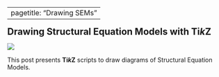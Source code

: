 
---
pagetitle: "Drawing SEMs"
---

:::: {layout="[60, 40]" layout-valign="center"}

::: {#leftcolumn}
<h2 style = "margin: 0px;"> Drawing Structural Equation Models with Ti*k*Z </h2>
:::

::: {#rightcolumn}
  <img style = "margin: 0px; padding: 0px;" src="logo/logo.svg">
:::

::::

This post presents **Ti*k*Z** scripts to draw diagrams of Structural Equation Models.

